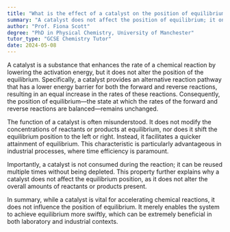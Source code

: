```yaml
---
title: "What is the effect of a catalyst on the position of equilibrium?"
summary: "A catalyst does not affect the position of equilibrium; it only speeds up the rate at which equilibrium is reached."
author: "Prof. Fiona Scott"
degree: "PhD in Physical Chemistry, University of Manchester"
tutor_type: "GCSE Chemistry Tutor"
date: 2024-05-08
---
```


A catalyst is a substance that enhances the rate of a chemical reaction by lowering the activation energy, but it does not alter the position of the equilibrium. Specifically, a catalyst provides an alternative reaction pathway that has a lower energy barrier for both the forward and reverse reactions, resulting in an equal increase in the rates of these reactions. Consequently, the position of equilibrium—the state at which the rates of the forward and reverse reactions are balanced—remains unchanged.

The function of a catalyst is often misunderstood. It does not modify the concentrations of reactants or products at equilibrium, nor does it shift the equilibrium position to the left or right. Instead, it facilitates a quicker attainment of equilibrium. This characteristic is particularly advantageous in industrial processes, where time efficiency is paramount.

Importantly, a catalyst is not consumed during the reaction; it can be reused multiple times without being depleted. This property further explains why a catalyst does not affect the equilibrium position, as it does not alter the overall amounts of reactants or products present.

In summary, while a catalyst is vital for accelerating chemical reactions, it does not influence the position of equilibrium. It merely enables the system to achieve equilibrium more swiftly, which can be extremely beneficial in both laboratory and industrial contexts.
    
